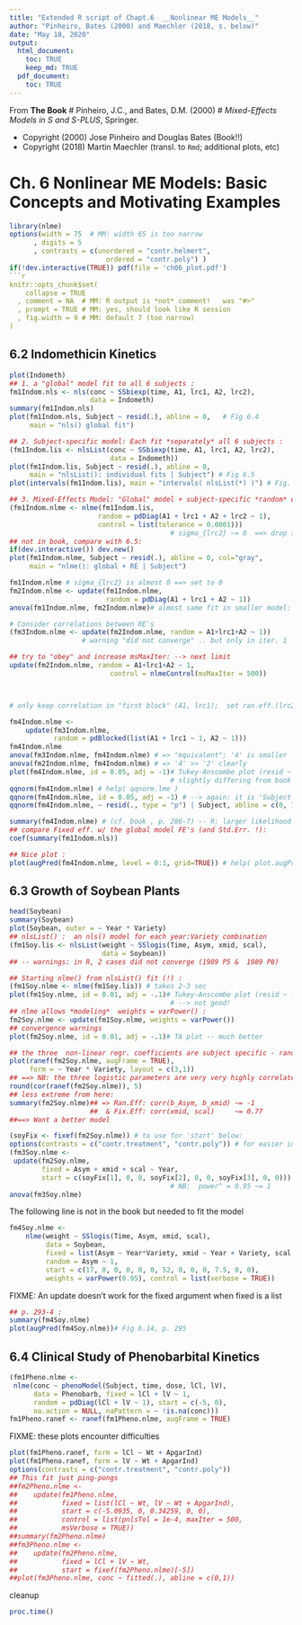 ```yaml
---
title: "Extended R script of Chapt.6  __Nonlinear ME Models__"
author: "Pinheiro, Bates (2000) and Maechler (2018, s. below)"
date: "May 18, 2020"
output:
  html_document:
    toc: TRUE
    keep_md: TRUE
  pdf_document:
    toc: TRUE
---
```


From **The Book**
#  Pinheiro, J.C., and Bates, D.M. (2000)
#  *Mixed-Effects Models in S and S-PLUS*, Springer.

- Copyright (2000) Jose Pinheiro and Douglas Bates (Book!!)
- Copyright (2018) Martin Maechler (transl. to `Rmd`; additional plots, etc)

# Ch. 6 Nonlinear ME Models: Basic Concepts and Motivating Examples

```r
library(nlme)
options(width = 75  # MM: width 65 is too narrow
      , digits = 5
      , contrasts = c(unordered = "contr.helmert",
                        ordered = "contr.poly") )
if(!dev.interactive(TRUE)) pdf(file = 'ch06_plot.pdf')
```r
knitr::opts_chunk$set(
    collapse = TRUE
  , comment = NA  # MM: R output is *not* comment!   was "#>"
  , prompt = TRUE # MM: yes, should look like R session
  , fig.width = 9 # MM: default 7 (too narrow)
)
```

## 6.2 Indomethicin Kinetics

```r
plot(Indometh)
## 1. a "global" model fit to all 6 subjects :
fm1Indom.nls <- nls(conc ~ SSbiexp(time, A1, lrc1, A2, lrc2),
                    data = Indometh)
summary(fm1Indom.nls)
plot(fm1Indom.nls, Subject ~ resid(.), abline = 0,   # Fig 6.4
     main = "nls() global fit")

## 2. Subject-specific model: Each fit *separately* all 6 subjects :
(fm1Indom.lis <- nlsList(conc ~ SSbiexp(time, A1, lrc1, A2, lrc2),
                         data = Indometh))
plot(fm1Indom.lis, Subject ~ resid(.), abline = 0,
     main = "nlsList(): individual fits | Subject") # Fig 6.5
plot(intervals(fm1Indom.lis), main = "intervals( nlsList(*) )") # Fig. 6.6

## 3. Mixed-Effects Model: "Global" model + subject-specific *random* effect
(fm1Indom.nlme <- nlme(fm1Indom.lis,
                      random = pdDiag(A1 + lrc1 + A2 + lrc2 ~ 1),
                      control = list(tolerance = 0.0001)))
                                        # sigma_{lrc2} ~= 0  ==> drop it :
## not in book, compare with 6.5:
if(dev.interactive()) dev.new()
plot(fm1Indom.nlme, Subject ~ resid(.), abline = 0, col="gray",
     main = "nlme(): global + RE | Subject")

fm1Indom.nlme # sigma_{lrc2} is almost 0 ==> set to 0
fm2Indom.nlme <- update(fm1Indom.nlme,
                        random = pdDiag(A1 + lrc1 + A2 ~ 1))
anova(fm1Indom.nlme, fm2Indom.nlme)# almost same fit in smaller model: keep it

# Consider correlations between RE's
(fm3Indom.nlme <- update(fm2Indom.nlme, random = A1+lrc1+A2 ~ 1))
                  # warning "did not converge" .. but only in iter. 1

## try to "obey" and increase msMaxIter: --> next limit
update(fm2Indom.nlme, random = A1+lrc1+A2 ~ 1,
                         control = nlmeControl(msMaxIter = 500))



# only keep correlation in "first block" (A1, lrc1);  set ran.eff.(lrc2) to 0

fm4Indom.nlme <-
    update(fm3Indom.nlme,
           random = pdBlocked(list(A1 + lrc1 ~ 1, A2 ~ 1)))
fm4Indom.nlme
anova(fm3Indom.nlme, fm4Indom.nlme) # => "equivalent"; '4' is smaller
anova(fm2Indom.nlme, fm4Indom.nlme) # => '4' >> '2' clearly
plot(fm4Indom.nlme, id = 0.05, adj = -1)# Tukey-Anscombe plot (resid ~ fitted)
                                        # slightly differing from book's  Fig. 6.7
qqnorm(fm4Indom.nlme) # help( qqnorm.lme )
qqnorm(fm4Indom.nlme, id = 0.05, adj = -1) # --> again: it is 'Subject 2'
qqnorm(fm4Indom.nlme, ~ resid(., type = "p") | Subject, abline = c(0, 1))

summary(fm4Indom.nlme) # (cf. book , p. 286-7) -- R: larger likelihood
## compare Fixed eff. w/ the global model FE's (and Std.Err. !):
coef(summary(fm1Indom.nls))

## Nice plot :
plot(augPred(fm4Indom.nlme, level = 0:1, grid=TRUE)) # help( plot.augPred )
```

## 6.3 Growth of Soybean Plants

```r
head(Soybean)
summary(Soybean)
plot(Soybean, outer = ~ Year * Variety)
## nlsList() :  an nls() model for each year:Variety combination
(fm1Soy.lis <- nlsList(weight ~ SSlogis(Time, Asym, xmid, scal),
                       data = Soybean))
## -- warnings: in R, 2 cases did not converge (1989 P5 &  1989 P8)

## Starting nlme() from nlsList() fit (!) :
(fm1Soy.nlme <- nlme(fm1Soy.lis)) # takes 2-3 sec
plot(fm1Soy.nlme, id = 0.01, adj = -.1)# Tukey-Anscombe plot (resid ~ fitted)
                                        # --> not good!
## nlme allows *modeling*  weights = varPower() :
fm2Soy.nlme <- update(fm1Soy.nlme, weights = varPower())
## convergence warnings
plot(fm2Soy.nlme, id = 0.01, adj = -.1)# TA plot -- much better

## the three  non-linear regr. coefficients are subject specific - random  (!)
plot(ranef(fm2Soy.nlme, augFrame = TRUE),
     form = ~ Year * Variety, layout = c(3,1))
## ==> NB: the three logistic parameters are very very highly correlated.
round(cor(ranef(fm2Soy.nlme)), 5)
## less extreme from here:
summary(fm2Soy.nlme)## => Ran.Eff: corr(b_Asym, b_xmid) ~= -1
                    ##  & Fix.Eff: corr(xmid, scal)     ~= 0.77
##==> Want a better model

(soyFix <- fixef(fm2Soy.nlme)) # to use for 'start' below:
options(contrasts = c("contr.treatment", "contr.poly")) # for easier interpretation
(fm3Soy.nlme <-
 update(fm2Soy.nlme,
        fixed = Asym + xmid + scal ~ Year,
        start = c(soyFix[1], 0, 0, soyFix[2], 0, 0, soyFix[3], 0, 0)))
                                        # NB:  power^ = 0.95 ~= 1
anova(fm3Soy.nlme)
```
The following line is not in the book but needed to fit the model

```r
fm4Soy.nlme <-
    nlme(weight ~ SSlogis(Time, Asym, xmid, scal),
         data = Soybean,
         fixed = list(Asym ~ Year*Variety, xmid ~ Year + Variety, scal ~ Year),
         random = Asym ~ 1,
         start = c(17, 0, 0, 0, 0, 0, 52, 0, 0, 0, 7.5, 0, 0),
         weights = varPower(0.95), control = list(verbose = TRUE))
```

   FIXME: An update doesn't work for the fixed argument when fixed is a list

```r
## p. 293-4 :
summary(fm4Soy.nlme)
plot(augPred(fm4Soy.nlme))# Fig 6.14, p. 295
```

## 6.4 Clinical Study of Phenobarbital Kinetics

```r
(fm1Pheno.nlme <-
 nlme(conc ~ phenoModel(Subject, time, dose, lCl, lV),
      data = Phenobarb, fixed = lCl + lV ~ 1,
      random = pdDiag(lCl + lV ~ 1), start = c(-5, 0),
      na.action = NULL, naPattern = ~ !is.na(conc)))
fm1Pheno.ranef <- ranef(fm1Pheno.nlme, augFrame = TRUE)
```

FIXME: these plots encounter difficulties

```r
plot(fm1Pheno.ranef, form = lCl ~ Wt + ApgarInd)
plot(fm1Pheno.ranef, form = lV ~ Wt + ApgarInd)
options(contrasts = c("contr.treatment", "contr.poly"))
## This fit just ping-pongs
##fm2Pheno.nlme <-
##    update(fm1Pheno.nlme,
##           fixed = list(lCl ~ Wt, lV ~ Wt + ApgarInd),
##           start = c(-5.0935, 0, 0.34259, 0, 0),
##           control = list(pnlsTol = 1e-4, maxIter = 500,
##           msVerbose = TRUE))
##summary(fm2Pheno.nlme)
##fm3Pheno.nlme <-
##    update(fm2Pheno.nlme,
##           fixed = lCl + lV ~ Wt,
##           start = fixef(fm2Pheno.nlme)[-5])
##plot(fm3Pheno.nlme, conc ~ fitted(.), abline = c(0,1))
```

cleanup

```r
proc.time()
```

